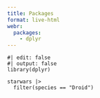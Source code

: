 ```yaml
---
title: Packages
format: live-html
webr:
  packages:
    - dplyr
---
```


```webr
#| edit: false
#| output: false
library(dplyr)
```

```webr
starwars |>
  filter(species == "Droid")
```
